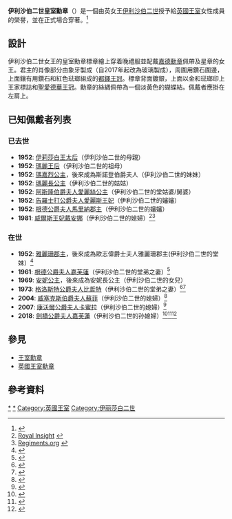 {{Use dmy dates|date=July 2016}}
{{Infobox order
|title           = 伊利沙伯二世王室勳章
|image           = [[File:Orde_van_Elizabeth_II.jpg|150px]]
|caption         = 伊利沙伯二世王室勳章的標章
|awarded_by      = 英女王伊利沙伯二世
|type            = [[王室勳章|王室勳章]]
|ribbon          = 蕁麻黃
|eligibility     = 女性王室成員及其他人士
|for             = 聽憑君主旨意
|status          = 現存
|head_title = 君主    
|head = [[伊利沙伯二世|伊利沙伯二世]]
|date     = 1952
|image2          = [[File:GBR_Family_Order_Elizabeth_II_BAR.png|90px]]
|caption2        = 勳章綬帶
}}
'''伊利沙伯二世皇室勳章'''（{{lang|en|Royal Family Order of Elizabeth II}}）是一個由英女王[[伊利沙伯二世|伊利沙伯二世]]授予給[[英國王室|英國王室]]女性成員的榮譽，並在正式場合穿著。<ref name=royal.gov>{{cite web|url=http://www.royal.gov.uk/MonarchUK/Honours/RoyalFamilyOrders.aspx|access-date=13 April 2016|archive-url=https://web.archive.org/web/20130307173343/https://www.royal.gov.uk/MonarchUK/Honours/RoyalFamilyOrders.aspx|archive-date=7 March 2013|title=Royal Family Orders|publisher=Royal Household|work=Official website of the British monarchy}}</ref>


==設計== 
伊利沙伯二世女王的皇室勳章標章繪上穿着晚禮服並配戴[[嘉德勳章|嘉德勳章]]佩帶及星章的女王。君主的肖像部分由象牙製成（自2017年起改為玻璃製成），周圍用鑽石圍邊，上面鑲有用鑽石和紅色琺瑯組成的[[都鐸王冠|都鐸王冠]]。標章背面鍍銀，上面以金和琺瑯印上王家標誌和[[聖愛德華王冠|聖愛德華王冠]]。勳章的絲綢佩帶為一個淡黃色的蝴蝶結。佩戴者應掛在左肩上。

==已知佩戴者列表==

===已去世===
* '''1952''': [[伊莉莎白王太后|伊莉莎白王太后]]（伊利沙伯二世的母親）
* '''1952''': [[特克的瑪麗|瑪麗王后]]（伊利沙伯二世的祖母）
* '''1952''': [[瑪嘉烈公主_(斯諾登伯爵夫人)|瑪嘉烈公主]]，後來成為斯諾登伯爵夫人（伊利沙伯二世的妹妹）
* '''1952''': [[瑪麗公主_(哈伍德伯爵夫人)|瑪麗長公主]]（伊利沙伯二世的姑姑）
* '''1952''': [[阿斯隆伯爵夫人愛麗絲公主|阿斯隆伯爵夫人愛麗絲公主]]（伊利沙伯二世的堂姑婆/舅婆）
* '''1952''': [[愛麗斯王妃_(告羅士打公爵夫人)|告羅士打公爵夫人愛麗斯王妃]]（伊利沙伯二世的嬸嬸）
* '''1952''': [[馬里納郡主_(根德公爵夫人)|根德公爵夫人馬里納郡主]]（伊利沙伯二世的嬸嬸）
* '''1981''': [[威爾斯王妃戴安娜|威爾斯王妃戴安娜]]（伊利沙伯二世的媳婦）<ref>[http://www.royal.gov.uk/output/page5143.asp Royal Insight] {{webarchive |url=https://web.archive.org/web/20070806122649/http://www.royal.gov.uk/output/page5143.asp |date=6 August 2007 }}</ref><ref>[http://www.regiments.org/biography/royals/1961dian.htm Regiments.org] {{webarchive |url=https://web.archive.org/web/20070608211254/http://www.regiments.org/biography/royals/1961dian.htm |date=8 June 2007 }}</ref>

===在世===
* '''1952''': [[雅麗珊郡主_(歐志偉爵士夫人)|雅麗珊郡主]]，後來成為歐志偉爵士夫人雅麗珊郡主(伊利沙伯二世的堂妹）<ref>{{cite web  | title       = Princess Alexandra The Hon Lady Ogilvy (1936- )  | url       = http://www.regiments.org/biography/royals/1936alixO.htm  | date       = 2004-08-05  | archive-url       = https://web.archive.org/web/20071213060545/http://regiments.org/biography/royals/1936alixO.htm  | archive-date       = 2007-12-13  | access-date       = 2020-12-12  }}</ref>
* '''1961''': [[嘉芙蓮_(根德公爵夫人)|根德公爵夫人嘉芙蓮]]（伊利沙伯二世的堂弟之妻）<ref>{{cite web  | title       = Who is the Duchess of Kent? – Royal Central  | url       = http://royalcentral.co.uk/blogs/insight/who-is-the-duchess-of-kent-71947  | date       = 2018-11-10  | archive-url       = https://web.archive.org/web/20190718041210/http://royalcentral.co.uk/blogs/insight/who-is-the-duchess-of-kent-71947  | archive-date       = 2019-07-18  | access-date       = 2020-12-12  }}</ref>
* '''1969''': [[安妮長公主|安妮公主]]，後來成為安妮長公主（伊利沙伯二世的女兒）
* '''1973''': [[格洛斯特公爵夫人比哲特|格洛斯特公爵夫人比哲特]]（伊利沙伯二世的堂弟之妻）<ref>{{cite web|url=http://www.royal.gov.uk/ThecurrentRoyalFamily/TheDuchessofGloucester/Honours.aspx |title=The Duchess of Gloucester: Honours |publisher=Royal Household |accessdate=1 January 2014 |url-status=dead |archive-url=https://web.archive.org/web/20131011021918/http://www.royal.gov.uk/ThecurrentRoyalFamily/TheDuchessofGloucester/Honours.aspx |archive-date=11 October 2013 }}</ref><ref>{{cite web  | title       = Who is the Duchess of Gloucester? – Royal Central  | url       = http://royalcentral.co.uk/blogs/insight/who-is-the-duchess-of-gloucester-71944  | date       = 2018-11-10  | archive-url       = https://web.archive.org/web/20190719013322/http://royalcentral.co.uk/blogs/insight/who-is-the-duchess-of-gloucester-71944  | archive-date       = 2019-07-19  | access-date       = 2020-12-12  }}</ref>
* '''2004''': [[威塞克斯伯爵夫人蘇菲|威塞克斯伯爵夫人蘇菲]]（伊利沙伯二世的媳婦）<ref>{{cite web|url=http://www.royal.gov.uk/ThecurrentRoyalFamily/TheCountessofWessex/Honoursandappointments.aspx |title=Honours and appointments: The Countess of Wessex |publisher=Royal Household |accessdate=1 January 2014 |url-status=dead |archive-url=https://web.archive.org/web/20140102194633/http://www.royal.gov.uk/ThecurrentRoyalFamily/TheCountessofWessex/Honoursandappointments.aspx |archive-date=2 January 2014 }}</ref>
* '''2007''': [[康沃爾公爵夫人卡蜜拉|康沃爾公爵夫人卡蜜拉]]（伊利沙伯二世的媳婦）<ref>{{cite web  | title       = HRH The Duchess of Cornwall   Prince of Wales  | url       = https://www.princeofwales.gov.uk/biographies/hrh-duchess-cornwall  | date       = 2018-11-10  | archive-url       = https://archive.today/20181110163638/https://www.princeofwales.gov.uk/biographies/hrh-duchess-cornwall  | archive-date       = 2018-11-10  | access-date       = 2020-12-12  }}</ref>
* '''2018''': [[劍橋公爵夫人嘉芙蓮|劍橋公爵夫人嘉芙蓮]]（伊利沙伯二世的孙媳婦）<ref>{{cite web  | title       = Kate Middleton Debuted a New Royal Honor with Her Tiara on Tuesday Ni…  | url       = https://www.vanityfair.com/style/2018/10/kate-middleton-royal-family-order  | date       = 2018-11-10  | archive-url       = https://archive.today/20181110155019/https://www.vanityfair.com/style/2018/10/kate-middleton-royal-family-order  | archive-date       = 2018-11-10  | access-date       = 2020-12-12  }}</ref><ref>{{cite web  | title       = Majesty/Joe Little on Twitter: "The Duchess of Cambridge is wearing t…  | url       = https://twitter.com/MajestyMagazine/status/1054823629966446592  | date       = 2018-11-10  | archive-url       = https://web.archive.org/web/20220407032507/https://twitter.com/MajestyMagazine/status/1054823629966446592  | archive-date       = 2022-04-07  | access-date       = 2020-12-12  }}</ref><ref name="orderforkate">{{cite news |last1=Gonzales |first1=Erica |title=What is the Royal Family Order? Duchess of Cambridge receives an extremely important honor from the Queen |url=https://web.archive.org/web/20181024211033/https://www.harpersbazaar.com/celebrity/latest/a24125335/kate-middleton-royal-order-queen-elizabeth/ |accessdate=10 November 2018 |agency=Harper's Bazaar |publisher=Hearst Communications |date=24 October 2018}}</ref>

==參見==
*[[王室勳章|王室勳章]]
*[[英國王室勳章|英國王室勳章]]

==參考資料==
{{reflist|2}}

{{英國授勳及嘉獎制度}}


[[Category:英國授勳及嘉獎制度|*]]
[[Category:英國王室勳章|*]]
[[Category:英國王室|Category:英國王室]]
[[Category:伊丽莎白二世|Category:伊丽莎白二世]]